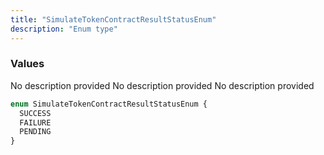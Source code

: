 ```yaml
---
title: "SimulateTokenContractResultStatusEnum"
description: "Enum type"
---
```


### Values

<ResponseField name="SUCCESS" type="enum">
  No description provided
</ResponseField>

<ResponseField name="FAILURE" type="enum">
  No description provided
</ResponseField>

<ResponseField name="PENDING" type="enum">
  No description provided
</ResponseField>


```graphql SimulateTokenContractResultStatusEnum
enum SimulateTokenContractResultStatusEnum {
  SUCCESS
  FAILURE
  PENDING
}
```
